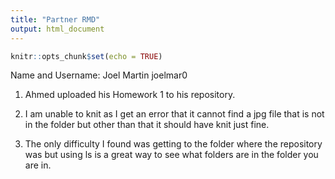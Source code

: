 ```yaml
---
title: "Partner RMD"
output: html_document
---
```


```r
knitr::opts_chunk$set(echo = TRUE)
```

Name and Username: Joel Martin joelmar0

1)
Ahmed uploaded his Homework 1 to his repository.

2)
I am unable to knit as I get an error that it cannot find a jpg file that is not in the folder but other than that it should have knit just fine.

3)
The only difficulty I found was getting to the folder where the repository was but using ls is a great way to see what folders are in the folder you are in.